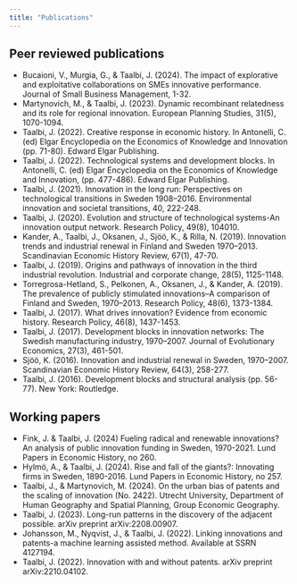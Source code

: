 ---
title: "Publications"
---
## Peer reviewed publications

+ Bucaioni, V., Murgia, G., & Taalbi, J. (2024). The impact of explorative and exploitative collaborations on SMEs innovative performance. Journal of Small Business Management, 1-32.
+ Martynovich, M., & Taalbi, J. (2023). Dynamic recombinant relatedness and its role for regional innovation. European Planning Studies, 31(5), 1070-1094.
+ Taalbi, J. (2022). Creative response in economic history. In Antonelli, C. (ed) Elgar Encyclopedia on the Economics of Knowledge and Innovation (pp. 71-80). Edward Elgar Publishing.
+ Taalbi, J. (2022). Technological systems and development blocks. In Antonelli, C. (ed) Elgar Encyclopedia on the Economics of Knowledge and Innovation, (pp. 477-486). Edward Elgar Publishing.
+ Taalbi, J. (2021). Innovation in the long run: Perspectives on technological transitions in Sweden 1908–2016. Environmental innovation and societal transitions, 40, 222-248.
+ Taalbi, J. (2020). Evolution and structure of technological systems-An innovation output network. Research Policy, 49(8), 104010.
+ Kander, A., Taalbi, J., Oksanen, J., Sjöö, K., & Rilla, N. (2019). Innovation trends and industrial renewal in Finland and Sweden 1970–2013. Scandinavian Economic History Review, 67(1), 47-70.
+ Taalbi, J. (2019). Origins and pathways of innovation in the third industrial revolution. Industrial and corporate change, 28(5), 1125-1148.
+ Torregrosa-Hetland, S., Pelkonen, A., Oksanen, J., & Kander, A. (2019). The prevalence of publicly stimulated innovations–A comparison of Finland and Sweden, 1970–2013. Research Policy, 48(6), 1373-1384.
+ Taalbi, J. (2017). What drives innovation? Evidence from economic history. Research Policy, 46(8), 1437-1453.
+ Taalbi, J. (2017). Development blocks in innovation networks: The Swedish manufacturing industry, 1970–2007. Journal of Evolutionary Economics, 27(3), 461-501.
+ Sjöö, K. (2016). Innovation and industrial renewal in Sweden, 1970–2007. Scandinavian Economic History Review, 64(3), 258-277.
+ Taalbi, J. (2016). Development blocks and structural analysis (pp. 56-77). New York: Routledge.

## Working papers

+ Fink, J. & Taalbi, J. (2024) Fueling radical and renewable innovations? An analysis of public innovation funding in Sweden, 1970-2021. Lund Papers in Economic History, no 260.
+ Hylmö, A., & Taalbi, J. (2024). Rise and fall of the giants?: Innovating firms in Sweden, 1890-2016. Lund Papers in Economic History, no 257.
+ Taalbi, J., & Martynovich, M. (2024). On the urban bias of patents and the scaling of innovation (No. 2422). Utrecht University, Department of Human Geography and Spatial Planning, Group Economic Geography.
+ Taalbi, J. (2023). Long-run patterns in the discovery of the adjacent possible. arXiv preprint arXiv:2208.00907.
+ Johansson, M., Nyqvist, J., & Taalbi, J. (2022). Linking innovations and patents-a machine learning assisted method. Available at SSRN 4127194.
+ Taalbi, J. (2022). Innovation with and without patents. arXiv preprint arXiv:2210.04102.
